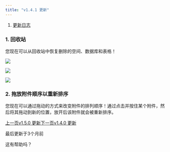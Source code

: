 ```yaml
---
title: "v1.4.1 更新"
---
```


1. [更新日志](/geng-xin-ri-zhi)

### 1. 回收站

您现在可以从回收站中恢复删除的空间、数据库和表格！

![](/images/geng-xin-ri-zhi/b218de1a3cd4d31a.png)

![](/images/geng-xin-ri-zhi/1dc8267b9d993d19.png)

![](/images/geng-xin-ri-zhi/7334f8162745222a.png)

### 2. 拖放附件顺序以重新排序

您现在可以通过拖动的方式来改变附件的排列顺序！通过点击并按住某个附件，然后将其拖动到新的位置，放开后该附件就会被重新排序。

[上一页v1.5.0 更新](/geng-xin-ri-zhi/v1.5.0-geng-xin)[下一页v1.4.0 更新](/geng-xin-ri-zhi/v1.4.0-geng-xin)

最后更新于3个月前

这有帮助吗？
